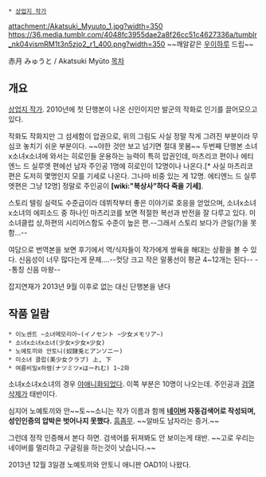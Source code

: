  * [[상업지 작가]]

attachment:/Akatsuki_Myuuto_1.jpg?width=350
https://36.media.tumblr.com/4048fc3955dae2a8f26cc51c4627336a/tumblr_nk04vismRM1t3n5zjo2_r1_400.png?width=350
~~깨알같은 [[우이하루]] 드립~~

赤月 みゅうと / Akatsuki Myūto
[[목차]]

== 개요 ==
[[상업지 작가]]. 2010년에 첫 단행본이 나온 신인이지만 발군의 작화로 인기를 끌어모으고 있다.

작화도 작화지만 그 섬세함이 압권으로, 위의 그림도 사실 정말 작게 그려진 부분이라 무심코 놓치기 쉬운 부분이다. ~~야한 것만 보고 넘기면 절대 못봄~~ 두번째 단행본 소녀x소녀x소녀에 와서는 히로인들 운용하는 능력이 특히 압권인데, 마츠리코 편이나 에티엔느 드 실루엣 편에선 남자 주인공 1명에 히로인이 12명이나 나온다.[* 사실 마츠리코 편은 도저히 몇명인지 모를 기세로 나온다. 그나마 비중 있는 게 12명. 에티엔느 드 실루엣편은 그냥 12명] 정말로 주인공이 '''[wiki:"복상사"하다 죽을 기세]'''. 

스토리 텔링 실력도 수준급이라 데뷔작부터 좋은 이야기로 호응을 얻었으며, 소녀x소녀x소녀의 에피소드 중 하나인 마츠리코를 보면 적절한 복선과 반전을 잘 다루고 있다. 미소녀클럽 상,하편의 시리어스함도 수준이 높은 편.--그래서 스토리 보다가 큰일(?)을 못함...--

여담으로 번역본을 보면 후기에서 역/식자들이 작가에게 쌍욕을 해대는 상황을 볼 수 있다. 신음성이 너무 많다는게 문제....--컷당 크고 작은 말풍선이 평균 4~12개는 된다-- --통칭 신음 마왕--

잡지연재가 2013년 9월 이후로 없는 대신 단행본을 낸다
== 작품 일람 ==
 * 이노센트 ~소녀메모리아~(イノセント ~少女メモリア~)
 * 소녀x소녀x소녀(少女×少女×少女)
 * 노예토끼와 안토니(奴隷兎とアンソニー)
 * 미소녀 클럽(美少女クラブ) 上, 下
 * 여름비밀x하렘(ナツミツ×はーれむ) 1~2화

소녀x소녀x소녀의 경우 [[야애니]]화되었다. 이쪽 부분은 10명이 나오는데. 주인공과 [[검열삭제]]가 태반이다.

심지어 노예토끼와 안~~토~~소니는 작가 이름과 함께 '''[[네이버]] 자동검색어로 작성되며, 성인인증의 압박은 벗어나지 못했다.''' [[흠좀무]]. ~~알바도 남자라는 증거.~~

그런데 정작 인증해서 본다 하면. 검색어를 뒤져봐도 안 보이는게 태반. ~~고로 우리는 네이버를 멀리하고 구글링을 하는것이 낫습니다.~~

2013년 12월 3일경 노예토끼와 안토니 애니판 OAD1이 나왔다.
